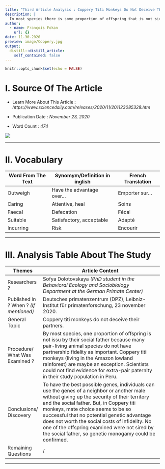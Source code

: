 ```yaml
---
title: "Third Article Analysis : Coppery Titi Monkeys Do Not Deceive Their Partners"
description: |
  In most species there is some proportion of offspring that is not sired by their social father.
author:
  - name: François Fokan
    url: {}
date: 11-30-2020
preview: image/Coppery.jpg
output:
  distill::distill_article:
    self_contained: false
---
```


```r
knitr::opts_chunk$set(echo = FALSE)
```

# I. Source Of The Article

- Learn More About This Article : *https://www.sciencedaily.com/releases/2020/11/201123085328.htm*

- Publication Date : *November 23, 2020*

- Word Count : *474*

![](image/Daily.jpg)

****
# II. Vocabulary

|     Word From The Text    |     Synomym/Definition   in inglish    |     French Translation    |
|---------------------------|----------------------------------------|---------------------------|
|     Outweigh              |     Have the advantage over…           |     Emporter   sur…       |
|     Caring                |     Attentive, heal                    |     Soins                 |
|     Faecal                |     Defecation                         |     Fécal                 |
|     Suitable              |     Satisfactory, acceptable           |     Adapté                |
|     Incurring             |     Risk                               |     Encourir              |

****
# III. Analysis Table About The Study

|     Themes                                  |     Article Content                                                                                                                                                                                                                                                                                                                                                                                                                                             |
|---------------------------------------------|-----------------------------------------------------------------------------------------------------------------------------------------------------------------------------------------------------------------------------------------------------------------------------------------------------------------------------------------------------------------------------------------------------------------------------------------------------------------|
|     Researchers   ?                         |     Sofya   Dolotovskaya *(PhD student in the Behavioral Ecology and Sociobiology   Department at the German Primate Center)*                                                                                                                                                                                                                                                                                                                                     |
|     Published In ? When ? *(if mentioned)*    |     Deutsches primatenzentrum (DPZ), Leibniz-Institut für   primatenforschung, 23 november 2020.                                                                                                                                                                                                                                                                                                                                                                |
|     General   Topic                         |     Coppery titi monkeys do not deceive their partners.                                                                                                                                                                                                                                                                                                                                                                                                         |
|     Procedure/   What Was Examined ?        |     By most species,   one proportion of offspring is not issu by their social father because many pair-living   animal species do not have partnership fidelity as important. Coppery titi   monkeys (living in the Amazon lowland rainforest) are maybe an exception.   Scientists could not find evidence for extra-pair paternity in their study   population in Peru.                                                                                      |
|     Conclusions/   Discovery                |     To have the best possible genes, individuals can use the genes of a   neighbor or another male without giving up the security of their territory   and the social father.     But, in Coppery titi monkeys, mate choice seems to be so successful   that no potential genetic advantage does not worth the social costs of   infidelity. No one of the offspring examined were not sired by the social   father, so genetic monogamy could be confirmed.    |
|     Remaining   Questions                   |     /                                                                                                                                                                                                                                                                                                                                                                                                                                                           |
****
